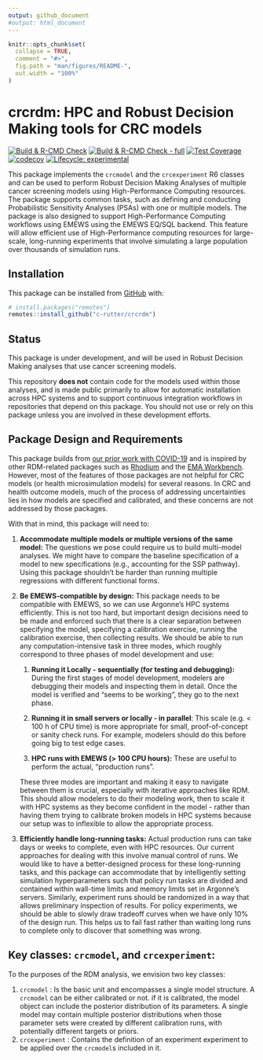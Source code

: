 ```yaml
---
output: github_document
#output: html_document
---
```


<!-- README.md is generated from README.Rmd. Please edit that file -->

```r
knitr::opts_chunk$set(
  collapse = TRUE,
  comment = "#>",
  fig.path = "man/figures/README-",
  out.width = "100%"
)
```

# crcrdm: HPC and Robust Decision Making tools for CRC models

<!-- badges: start -->

[![Build & R-CMD Check](https://github.com/c-rutter/crcrdm/workflows/R-CMD-check/badge.svg)](https://github.com/c-rutter/crcrdm/actions)
[![Build & R-CMD Check - full](https://github.com/c-rutter/crcrdm/workflows/R-CMD-check-full/badge.svg)](https://github.com/c-rutter/crcrdm/actions)
[![Test Coverage](https://github.com/c-rutter/crcrdm/workflows/test-coverage/badge.svg)](https://github.com/c-rutter/crcrdm/actions)
[![codecov](https://codecov.io/gh/c-rutter/crcrdm/branch/master/graph/badge.svg?token=G4E73T9WOO)](https://codecov.io/gh/c-rutter/crcrdm)
[![Lifecycle: experimental](https://img.shields.io/badge/lifecycle-experimental-blue.svg)](https://www.tidyverse.org/lifecycle/#experimental)
<!-- badges: end -->

This package implements the `crcmodel` and the `crcexperiment` R6 classes and can be used to perform Robust Decision Making Analyses of multiple cancer screening models using High-Performance Computing resources. The package supports common tasks, such as defining and conducting Probabilistic Sensitivity Analyses (PSAs) with one or multiple models. The package is also designed to support High-Performance Computing workflows using EMEWS using the EMEWS EQ/SQL backend. This feature will allow efficient use of High-Performance computing resources for large-scale, long-running experiments that involve simulating a large population over thousands of simulation runs.

## Installation

This package can be installed from [GitHub](https://github.com/) with:

``` .r
# install.packages("remotes")
remotes::install_github("c-rutter/crcrdm")
```

## Status

This package is under development, and will be used in Robust Decision Making analyses that use cancer screening models.

This repository **does not** contain code for the models used within those analyses, and is made public primarily to allow for automatic installation across HPC systems and to support continuous integration workflows in repositories that depend on this package. You should not use or rely on this package unless you are involved in these development efforts.

## Package Design and Requirements

This package builds from [our prior work with COVID-19](https://github.com/RANDCorporation/covid-19-reopening-california) and is inspired by other RDM-related packages such as [Rhodium](https://github.com/Project-Platypus/Rhodium) and the [EMA Workbench](https://emaworkbench.readthedocs.io/en/latest/overview.html). However, most of the features of those packages are not helpful for CRC models (or health microsimulation models) for several reasons. In CRC and health outcome models, much of the process of addressing uncertainties lies in how models are specified and calibrated, and these concerns are not addressed by those packages.

With that in mind, this package will need to:

1.  **Accommodate multiple models or multiple versions of the same model:** The questions we pose could require us to build multi-model analyses. We might have to compare the baseline specification of a model to new specifications (e.g., accounting for the SSP pathway). Using this package shouldn't be harder than running multiple regressions with different functional forms.

2.  **Be EMEWS-compatible by design:** This package needs to be compatible with EMEWS, so we can use Argonne's HPC systems efficiently. This is not too hard, but important design decisions need to be made and enforced such that there is a clear separation between specifying the model, specifying a calibration exercise, running the calibration exercise, then collecting results. We should be able to run any computation-intensive task in three modes, which roughly correspond to three phases of model development and use:

    1.  **Running it Locally - sequentially (for testing and debugging):** During the first stages of model development, modelers are debugging their models and inspecting them in detail. Once the model is verified and "seems to be working", they go to the next phase.

    2.  **Running it in small servers or locally - in parallel**: This scale (e.g. \< 100 h of CPU time) is more appropriate for small, proof-of-concept or sanity check runs. For example, modelers should do this before going big to test edge cases.

    3.  **HPC runs with EMEWS (\> 100 CPU hours):** These are useful to perform the actual, "production runs".

    These three modes are important and making it easy to navigate between them is crucial, especially with iterative approaches like RDM. This should allow modelers to do their modeling work, then to scale it with HPC systems as they become confident in the model - rather than having them trying to calibrate broken models in HPC systems because our setup was to inflexible to allow the appropriate process.

3.  **Efficiently handle long-running tasks:** Actual production runs can take days or weeks to complete, even with HPC resources. Our current approaches for dealing with this involve manual control of runs. We would like to have a better-designed process for these long-running tasks, and this package can accommodate that by intelligently setting simulation hyperparameters such that policy run tasks are divided and contained within wall-time limits and memory limits set in Argonne's servers. Similarly, experiment runs should be randomized in a way that allows preliminary inspection of results. For policy experiments, we should be able to slowly draw tradeoff curves when we have only 10% of the design run. This helps us to fail fast rather than waiting long runs to complete only to discover that something was wrong.

## Key classes: `crcmodel`, and `crcexperiment`:

To the purposes of the RDM analysis, we envision two key classes:

1.  `crcmodel` : Is the basic unit and encompasses a single model structure. A `crcmodel` can be either calibrated or not. if it is calibrated, the model object can include the posterior distribution of its parameters. A single model may contain multiple posterior distributions when those parameter sets were created by different calibration runs, with potentially different targets or priors.
2.  `crcexperiment` : Contains the definition of an experiment experiment to be applied over the `crcmodel`s included in it.
